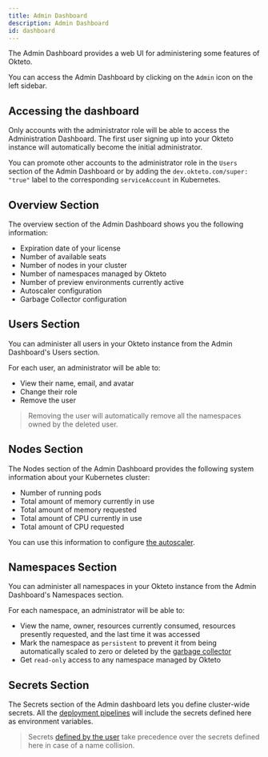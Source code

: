 ```yaml
---
title: Admin Dashboard
description: Admin Dashboard
id: dashboard
---
```


The Admin Dashboard provides a web UI for administering some features of Okteto.

You can access the Admin Dashboard by clicking on the `Admin` icon on the left sidebar.

## Accessing the dashboard

Only accounts with the administrator role will be able to access the Administration Dashboard. The first user signing up into your Okteto instance will automatically become the initial administrator.

You can promote other accounts to the administrator role in the `Users` section of the Admin Dashboard or by adding the `dev.okteto.com/super: "true"` label to the corresponding `serviceAccount` in Kubernetes.

## Overview Section

The overview section of the Admin Dashboard shows you the following information:

- Expiration date of your license
- Number of available seats
- Number of nodes in your cluster
- Number of namespaces managed by Okteto
- Number of preview environments currently active
- Autoscaler configuration
- Garbage Collector configuration

## Users Section

You can administer all users in your Okteto instance from the Admin Dashboard's Users section.

For each user, an administrator will be able to:

- View their name, email, and avatar
- Change their role
- Remove the user

> Removing the user will automatically remove all the namespaces owned by the deleted user.

## Nodes Section

The Nodes section of the Admin Dashboard provides the following system information about your Kubernetes cluster:

- Number of running pods
- Total amount of memory currently in use
- Total amount of memory requested
- Total amount of CPU currently in use
- Total amount of CPU requested

You can use this information to configure [the autoscaler](/docs/0.10/enterprise/administration/configuration/#autoscaler).

## Namespaces Section

You can administer all namespaces in your Okteto instance from the Admin Dashboard's Namespaces section.

For each namespace, an administrator will be able to:

- View the name, owner, resources currently consumed, resources presently requested, and the last time it was accessed
- Mark the namespace as `persistent` to prevent it from being automatically scaled to zero or deleted by the [garbage collector](/docs/0.10/enterprise/administration/cleanup/#delete-unused-namespaces)
- Get `read-only` access to any namespace managed by Okteto

## Secrets Section

The Secrets section of the Admin dashboard lets you define cluster-wide secrets. All the [deployment pipelines](/docs/0.10/cloud/okteto-pipeline/) will include the secrets defined here as environment variables.

> Secrets [defined by the user](/docs/0.10/cloud/secrets/) take precedence over the secrets defined here in case of a name collision.
